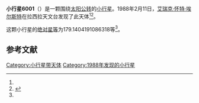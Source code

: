 {{Infobox planet
| bgcolour = #FFFFC0
| name = 6001 Thales
| symbol = 
| image = 
| caption = 
| discovery = yes
| discovery_ref = 
| discoverer = [[艾瑞克·怀特·埃尔斯特|艾瑞克·怀特·埃尔斯特]]
| discovery_site = [[拉西拉天文台|拉西拉天文台]] 
| discovered = 1988年2月11日
| designations = yes
| mp_name = 
| named_after = 
| alt_names = 1988 CP2/ 1976 SR8 / 1991 VZ4
| mp_category = [[主带小行星|主带小行星]]
| orbit_ref = <ref name="a">[http://ssd.jpl.nasa.gov/sbdb.cgi?sstr=6001 6001 Thales] {{Wayback|url=http://ssd.jpl.nasa.gov/sbdb.cgi?sstr=6001 |date=20201130181755 }}，小行星數據庫瀏覽器（JPL Small-Body Database Browser）－[[美国国家航空航天局|美国国家航空航天局]]喷气推进实验室</ref>
| epoch = 2456400.5 (2013年4月18日更新)
| aphelion = {{convert|3.00997389875111|AU|km|3|abbr=on|lk=out}}
| perihelion = {{convert|2.698259429698907|AU|km|3|abbr=on}}
| semimajor = {{convert|2.854116664225008|AU|km|3|abbr=on}}
| eccentricity = 0.054607871
| period = 1761.18918 [[日|日]]<br />4.82[[儒略年|儒略年]]
| avg_speed = 
| inclination = 3.004461831123042
| asc_node = 129.698534111554
| mean_anomaly = 
| arg_peri = 179.1404191086318
| satellites = 
| physical_characteristics = yes
| dimensions = 
| mass = 
| density = 
| surface_grav = 
| escape_velocity = 
| sidereal_day = 
| axial_tilt = 
| pole_ecliptic_lat = 
| pole_ecliptic_lon = 
| albedo = 
| temperatures= 
| temp_name1 = 
| mean_temp_1 = 
| max_temp_1 = 
| temp_name2 = 
| max_temp_2 = 
| spectral_type = 
| abs_magnitude = 179.1404191086318
}}

'''小行星6001'''（{{lang-en|6001 Thales}}）是一颗围绕[[太阳|太阳]][[公转|公转]]的[[小行星|小行星]]。1988年2月11日，[[艾瑞克·怀特·埃尔斯特|艾瑞克·怀特·埃尔斯特]]在拉西拉天文台发现了此天体<ref name="a" /><ref>{{cite news|title=小行星列表|url=http://cfa-www.harvard.edu/iau/lists/NumberedMPs.txt|accessdate=2013-07-08|newspaper=哈佛大学|archive-date=2008-05-17|archive-url=https://web.archive.org/web/20080517010638/http://cfa-www.harvard.edu/iau/lists/NumberedMPs.txt|dead-url=no}}</ref>。

这颗小行星的[[绝对星等|绝对星等]]为179.1404191086318等<ref name="a" />。

==参考文献==
{{reflist}}
{{Minor Planet Number|[[小行星6000|小行星6000]]|[[小行星6002|小行星6002]]}}

{{小天体}}

[[Category:小行星带天体|Category:小行星带天体]]
[[Category:1988年发现的小行星|Category:1988年发现的小行星]]

{{asteroid-stub}}